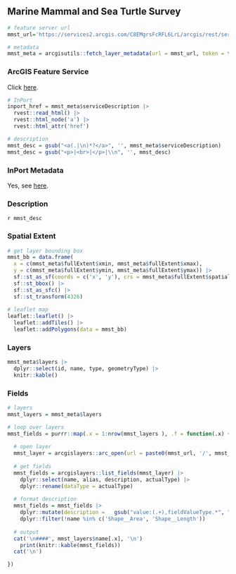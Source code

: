 ## Marine Mammal and Sea Turtle Survey

```r
# feature server url
mmst_url='https://services2.arcgis.com/C8EMgrsFcRFL6LrL/arcgis/rest/services/Marine_Mammal_and_Sea_Turtle_Survey/FeatureServer'

# metadata
mmst_meta = arcgisutils::fetch_layer_metadata(url = mmst_url, token = token)
```

### ArcGIS Feature Service

Click [here](`r mmst_url`).

```r
# InPort
inport_href = mmst_meta$serviceDescription |>
  rvest::read_html() |>
  rvest::html_node('a') |>
  rvest::html_attr('href')

# description
mmst_desc = gsub("<a(.|\n)*?</a>", '', mmst_meta$serviceDescription)
mmst_desc = gsub("<p>|<br>|</p>|\\n", '', mmst_desc)
```

### InPort Metadata

Yes, see [here](`r inport_href`).

### Description

`r mmst_desc`

### Spatial Extent

```r
# get layer bounding box
mmst_bb = data.frame(
  x = c(mmst_meta$fullExtent$xmin, mmst_meta$fullExtent$xmax), 
  y = c(mmst_meta$fullExtent$ymin, mmst_meta$fullExtent$ymax)) |>
  sf::st_as_sf(coords = c('x', 'y'), crs = mmst_meta$fullExtent$spatialReference$latestWkid) |>
  sf::st_bbox() |>
  sf::st_as_sfc() |>
  sf::st_transform(4326)
  
# leaflet map
leaflet::leaflet() |>
  leaflet::addTiles() |>
  leaflet::addPolygons(data = mmst_bb)
```

### Layers

```r
mmst_meta$layers |>
  dplyr::select(id, name, type, geometryType) |>
  knitr::kable()
```

### Fields

```r
# layers 
mmst_layers = mmst_meta$layers

# loop over layers
mmst_fields = purrr::map(.x = 1:nrow(mmst_layers ), .f = function(.x) {
  
  # open layer
  mmst_layer = arcgislayers::arc_open(url = paste0(mmst_url, '/', mmst_layers$id[.x]), token = token)
  
  # get fields
  mmst_fields = arcgislayers::list_fields(mmst_layer) |>
    dplyr::select(name, alias, description, actualType) |>
    dplyr::rename(dataType = actualType)
  
  # format description
  mmst_fields = mmst_fields |>
    dplyr::mutate(description =   gsub("value:(.+),fieldValueType.*", "\\1", gsub('\"|\\{', '', description))) |>
    dplyr::filter(!name %in% c('Shape__Area', 'Shape__Length'))
  
  # output
  cat('\n####', mmst_layers$name[.x], '\n')
    print(knitr::kable(mmst_fields))
  cat('\n')

})

```
